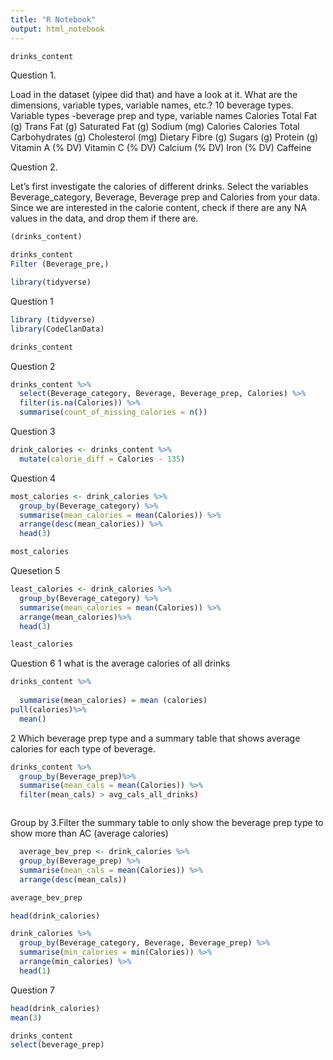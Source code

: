 ```yaml
---
title: "R Notebook"
output: html_notebook
---
```


```r
drinks_content
```

Question 1.

Load in the dataset (yipee did that) and have a look at it. What are the dimensions, variable types, variable names, etc.?
10 beverage types.
Variable types -beverage prep and type, variable names Calories
<dbl>
Total Fat (g)
<chr>
Trans Fat (g)
<dbl>
Saturated Fat (g)
<dbl>
Sodium (mg)
Calories
<dbl>
Calories
<dbl>
Total Carbohydrates (g)
<dbl>
Cholesterol (mg)
<dbl>
Dietary Fibre (g)
Sugars (g)
<dbl>
Protein (g)
<dbl>
Vitamin A (% DV)
<chr>
Vitamin C (% DV)
Calcium (% DV)
<chr>
Iron (% DV)
<chr>
Caffeine 

Question 2.

Let’s first investigate the calories of different drinks. Select the variables Beverage_category, Beverage, Beverage prep and Calories from your data. Since we are interested in the calorie content, check if there are any NA values in the data, and drop them if there are.

```r
(drinks_content)
```

```r
drinks_content
Filter (Beverage_pre,)
```

```r
library(tidyverse)
```
Question 1
```r
library (tidyverse)
library(CodeClanData)

```
```r
drinks_content
```

Question 2
```r
drinks_content %>%
  select(Beverage_category, Beverage, Beverage_prep, Calories) %>%
  filter(is.na(Calories)) %>%
  summarise(count_of_missing_calories = n())
```
Question 3
```r
drink_calories <- drinks_content %>%
  mutate(calorie_diff = Calories - 135)
```
Question 4
```r
most_calories <- drink_calories %>%
  group_by(Beverage_category) %>%
  summarise(mean_calories = mean(Calories)) %>%
  arrange(desc(mean_calories)) %>%
  head(3)

most_calories
```
Quesetion 5
```r
least_calories <- drink_calories %>%
  group_by(Beverage_category) %>%
  summarise(mean_calories = mean(Calories)) %>%
  arrange(mean_calories)%>%
  head(3)

least_calories
```
Question 6
1 what is the average calories of all drinks

```r
drinks_content %>%
  
  summarise(mean_calories) = mean (calories)
pull(calories)%>%
  mean()
```

2 Which beverage prep type and a summary table that shows average calories for each type of beverage.

```r
drinks_content %>%
  group_by(Beverage_prep)%>%
  summarise(mean_cals = mean(Calories)) %>%
  filter(mean_cals) > avg_cals_all_drinks)

```

```r

```

Group by
3.Filter the summary table to only show the beverage prep type to show more than AC (average calories)

```r
  average_bev_prep <- drink_calories %>%
  group_by(Beverage_prep) %>%
  summarise(mean_cals = mean(Calories)) %>%
  arrange(desc(mean_cals))

average_bev_prep
```

```r
head(drink_calories)
```

```r
drink_calories %>%
  group_by(Beverage_category, Beverage, Beverage_prep) %>%
  summarise(min_calories = min(Calories)) %>%
  arrange(min_calories) %>%
  head(1)
```

Question 7
```r
head(drink_calories)
mean(3)
```

```r
drinks_content
select(beverage_prep)
```

